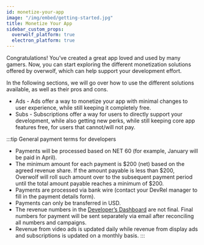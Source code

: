```yaml
---
id: monetize-your-app
image: "/img/embed/getting-started.jpg"
title: Monetize Your App
sidebar_custom_props:
  overwolf_platform: true
  electron_platform: true
---
```


Congratulations! You’ve created a great app loved and used by many gamers. Now, you can start
exploring the different monetization solutions offered by overwolf, which can help support your development effort.

In the following sections, we will go over how to use the different solutions available, as well as their pros and cons.
- Ads - Ads offer a way to monetize your app with minimal changes to user experience, while still keeping it completely free.
- Subs - Subscriptions offer a way for users to directly support your development, while also getting new perks, while still
keeping core app features free, for users that cannot/will not pay.

:::tip General payment terms for developers
* Payments will be processed based on NET 60 (for example, January will be paid in April).
* The minimum amount for each payment is $200 (net) based on the agreed revenue share. If the amount payable is less than $200, Overwolf will roll such amount over to the subsequent payment period until the total amount payable reaches a minimum of $200.
* Payments are processed via bank wire (contact your DevRel manager to fill in the payment details form).
* Payments can only be transferred in USD.
* The revenue numbers in the [Developer’s Dashboard](/tools/developers-console/all-applications/dashboard) are not final. Final numbers for payment will be sent separately via email after reconciling all numbers and campaigns.
* Revenue from video ads is updated daily while revenue from display ads and subscriptions is updated on a monthly basis. 
:::